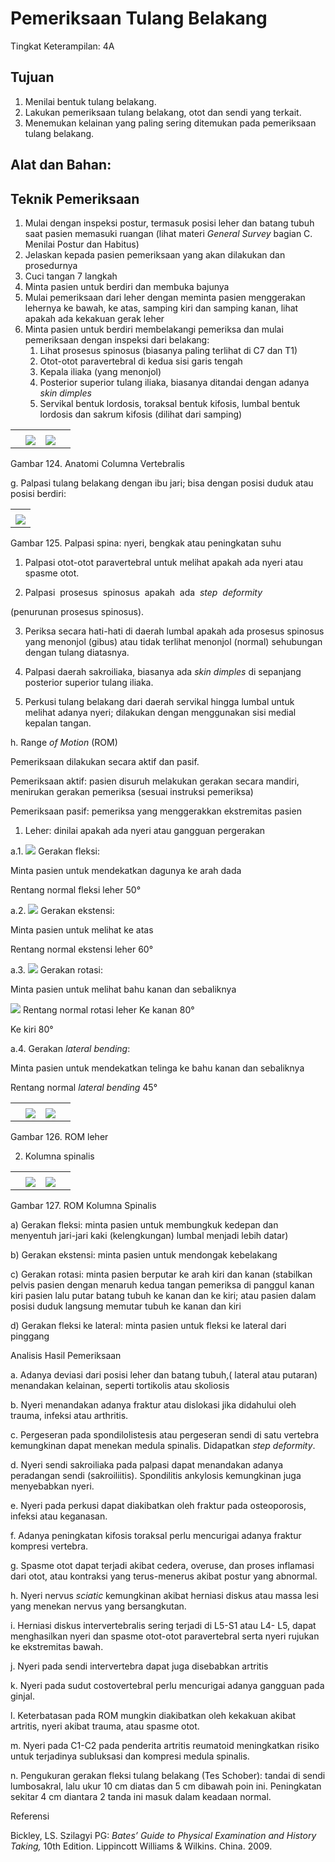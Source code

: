 # Pemeriksaan Tulang Belakang 
Tingkat Keterampilan: 4A 

## Tujuan
1. Menilai bentuk tulang belakang.
2. Lakukan pemeriksaan tulang belakang, otot dan sendi yang terkait.
3. Menemukan kelainan yang paling sering ditemukan pada pemeriksaan tulang belakang.

## Alat dan Bahan:

## Teknik Pemeriksaan
1. Mulai dengan inspeksi postur, termasuk posisi leher dan batang tubuh saat pasien memasuki ruangan (lihat materi _General Survey_ bagian C. Menilai Postur dan Habitus)
2. Jelaskan kepada pasien pemeriksaan yang akan dilakukan dan prosedurnya
3. Cuci tangan 7 langkah
4. Minta pasien untuk berdiri dan membuka bajunya
5. Mulai pemeriksaan dari leher dengan meminta pasien menggerakan lehernya ke bawah, ke atas, samping kiri dan samping kanan, lihat apakah ada kekakuan gerak leher
6. Minta pasien untuk berdiri membelakangi pemeriksa dan mulai pemeriksaan dengan inspeksi dari belakang:
    1) Lihat prosesus spinosus (biasanya paling terlihat di C7 dan T1)
    2) Otot-otot paravertebral di kedua sisi garis tengah
    3) Kepala iliaka (yang menonjol)
    4) Posterior superior tulang iliaka, biasanya ditandai dengan adanya _skin dimples_
    5) Servikal bentuk lordosis, toraksal bentuk kifosis, lumbal bentuk lordosis dan sakrum kifosis (dilihat dari samping)

| | | | |
| --- | --- | --- | --- |
| | | | |
| | ![](/1186/image682.jpg) | ![](/1186/image683.jpg) |

 

Gambar 124. Anatomi Columna Vertebralis

g. Palpasi tulang belakang dengan ibu jari; bisa dengan posisi duduk atau posisi berdiri:

| |
| --- |
| |
| ![](/1186/image685.jpg) |

 

Gambar 125. Palpasi spina: nyeri, bengkak atau peningkatan suhu

 

1) Palpasi otot-otot paravertebral untuk melihat apakah ada nyeri atau spasme otot.

2) Palpasi  prosesus  spinosus  apakah  ada  _step  deformity_

(penurunan prosesus spinosus).

3) Periksa secara hati-hati di daerah lumbal apakah ada prosesus spinosus yang menonjol (gibus) atau tidak terlihat menonjol (normal) sehubungan dengan tulang diatasnya.

4) Palpasi daerah sakroiliaka, biasanya ada _skin dimples_ di sepanjang posterior superior tulang iliaka.

5) Perkusi tulang belakang dari daerah servikal hingga lumbal untuk melihat adanya nyeri; dilakukan dengan menggunakan sisi medial kepalan tangan.

h. Range _of Motion_ (ROM)

Pemeriksaan dilakukan secara aktif dan pasif.

Pemeriksaan aktif: pasien disuruh melakukan gerakan secara mandiri, menirukan gerakan pemeriksa (sesuai instruksi pemeriksa)

Pemeriksaan pasif: pemeriksa yang menggerakkan ekstremitas pasien

1) Leher: dinilai apakah ada nyeri atau gangguan pergerakan

a.1. ![](/1186/image687.jpg) Gerakan fleksi:

Minta pasien untuk mendekatkan dagunya ke arah dada

Rentang normal fleksi leher 50°

a.2. ![](/1186/image689.jpg) Gerakan ekstensi:

Minta pasien untuk melihat ke atas

Rentang normal ekstensi leher 60°

 

a.3. ![](/1186/image691.jpg) Gerakan rotasi:

Minta pasien untuk melihat bahu kanan dan sebaliknya

![](/1186/image693.jpg) Rentang normal rotasi leher Ke kanan 80°

Ke kiri 80°

a.4. Gerakan _lateral bending_:

Minta pasien untuk mendekatkan telinga ke bahu kanan dan sebaliknya

Rentang normal _lateral bending_ 45°

| | | | |
| --- | --- | --- | --- |
| | | | |
| | ![](/1186/image696.jpg) | ![](/1186/image697.jpg) |

 

Gambar 126. ROM leher

2) Kolumna spinalis

| | | | |
| --- | --- | --- | --- |
| | | | |
| | ![](/1186/image700.jpg) | ![](/1186/image701.jpg) |

 

Gambar 127. ROM Kolumna Spinalis

 

a) Gerakan fleksi: minta pasien untuk membungkuk kedepan dan menyentuh jari-jari kaki (kelengkungan) lumbal menjadi lebih datar)

b) Gerakan ekstensi: minta pasien untuk mendongak kebelakang

c) Gerakan rotasi: minta pasien berputar ke arah kiri dan kanan (stabilkan pelvis pasien dengan menaruh kedua tangan pemeriksa di panggul kanan kiri pasien lalu putar batang tubuh ke kanan dan ke kiri; atau pasien dalam posisi duduk langsung memutar tubuh ke kanan dan kiri

d) Gerakan fleksi ke lateral: minta pasien untuk fleksi ke lateral dari pinggang

Analisis Hasil Pemeriksaan

a. Adanya deviasi dari posisi leher dan batang tubuh,( lateral atau putaran) menandakan kelainan, seperti tortikolis atau skoliosis

b. Nyeri menandakan adanya fraktur atau dislokasi jika didahului oleh trauma, infeksi atau arthritis.

c. Pergeseran pada spondilolistesis atau pergeseran sendi di satu vertebra kemungkinan dapat menekan medula spinalis. Didapatkan _step deformity_.

d. Nyeri sendi sakroiliaka pada palpasi dapat menandakan adanya peradangan sendi (sakroiliitis). Spondilitis ankylosis kemungkinan juga menyebabkan nyeri.

e. Nyeri pada perkusi dapat diakibatkan oleh fraktur pada osteoporosis, infeksi atau keganasan.

f. Adanya peningkatan kifosis toraksal perlu mencurigai adanya fraktur kompresi vertebra.

g. Spasme otot dapat terjadi akibat cedera, overuse, dan proses inflamasi dari otot, atau kontraksi yang terus-menerus akibat postur yang abnormal.

h. Nyeri nervus _sciatic_ kemungkinan akibat herniasi diskus atau massa lesi yang menekan nervus yang bersangkutan.

i. Herniasi diskus intervertebralis sering terjadi di L5-S1 atau L4- L5, dapat menghasilkan nyeri dan spasme otot-otot paravertebral serta nyeri rujukan ke ekstremitas bawah.

j. Nyeri pada sendi intervertebra dapat juga disebabkan artritis

 

k. Nyeri pada sudut costovertebral perlu mencurigai adanya gangguan pada ginjal.

l. Keterbatasan pada ROM mungkin diakibatkan oleh kekakuan akibat artritis, nyeri akibat trauma, atau spasme otot.

m. Nyeri pada C1-C2 pada penderita artritis reumatoid meningkatkan risiko untuk terjadinya subluksasi dan kompresi medula spinalis.

n. Pengukuran gerakan fleksi tulang belakang (Tes Schober): tandai di sendi lumbosakral, lalu ukur 10 cm diatas dan 5 cm dibawah poin ini. Peningkatan sekitar 4 cm diantara 2 tanda ini masuk dalam keadaan normal.

Referensi

Bickley, LS. Szilagyi PG: _Bates’ Guide to Physical Examination and History Taking,_ 10th Edition. Lippincott Williams & Wilkins. China. 2009.
